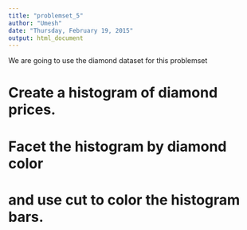 ```yaml
---
title: "problemset_5"
author: "Umesh"
date: "Thursday, February 19, 2015"
output: html_document
---
```


We are going to use the diamond dataset for this problemset

# Create a histogram of diamond prices.
# Facet the histogram by diamond color
# and use cut to color the histogram bars.

```r

```

